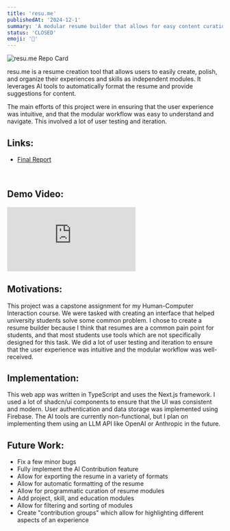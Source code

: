 ```yaml
---
title: 'resu.me'
publishedAt: '2024-12-1'
summary: 'A modular resume builder that allows for easy content curation, automatic formatting, and leverages AI tools.'
status: 'CLOSED'
emoji: '📜'
---
```

<div className="flex justify-center space-x-4 my-8">
    <img alt="resu.me Repo Card" src="/images/resume.png"/>
</div>

resu.me is a resume creation tool that allows users to easily create, polish, and organize their experiences and skills as independent modules. It leverages AI tools to automatically format the resume and provide suggestions for content.

The main efforts of this project were in ensuring that the user experience was intuitive, and that the modular workflow was easy to understand and navigate. This involved a lot of user testing and iteration.

## Links:
<div>
    <ul id={"list"}>
        <li>
            <a href={"/files/hci-final.pdf"}>Final Report</a>
        </li>
    </ul>
    <br/>
</div>

## Demo Video:
<div className="border">
    <div style={{position: 'relative', paddingTop: '56.25%', width: '100%'}}>
        <iframe
            style={{
                position: 'absolute',
                top: 0,
                left: 0,
                width: '100%',
                height: '100%',
            }}
            src="https://www.youtube.com/embed/n5JGkqBn5s8?si=FfvsfuRzefdIV3RL"
            title="YouTube video player"
            frameBorder="0"
            allow="accelerometer; autoplay; clipboard-write; encrypted-media; gyroscope; picture-in-picture; web-share"
            referrerPolicy="strict-origin-when-cross-origin"
            allowFullScreen
        ></iframe>
    </div>
</div>

## Motivations:
This project was a capstone assignment for my Human-Computer Interaction course. We were tasked with creating an interface that helped university students solve some common problem. I chose to create a resume builder because I think that resumes are a common pain point for students, and that most students use tools which are not specifically designed for this task. We did a lot of user testing and iteration to ensure that the user experience was intuitive and the modular workflow was well-received.

## Implementation:
This web app was written in TypeScript and uses the Next.js framework. I used a lot of shadcn/ui components to ensure that the UI was consistent and modern. User authentication and data storage was implemented using Firebase. The AI tools are currently non-functional, but I plan on implementing them using an LLM API like OpenAI or Anthropic in the future.

## Future Work:
- Fix a few minor bugs
- Fully implement the AI Contribution feature
- Allow for exporting the resume in a variety of formats
- Allow for automatic formatting of the resume
- Allow for programmatic curation of resume modules
- Add project, skill, and education modules
- Allow for filtering and sorting of modules
- Create "contribution groups" which allow for highlighting different aspects of an experience
